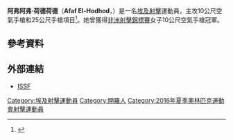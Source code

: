 {{Infobox sportsperson
| name           = 阿弗阿弗·荷德荷德<br />''Afaf El-Hodhod''
| image          = 
| caption        = 
| birth_name     = 
| fullname       = 
| nickname       = 
| nationality    = 
| residence      = 
| birth_date     = {{birth date and age|1996|10|1|df=yes}}
| birth_place    = [[埃及|埃及]][[開羅|開羅]]
| death_date     = 
| death_place    = 
| height         = {{height|m=1.62}}
| weight         = {{weight|kg=54}}
| website        = 
| country        = {{EGY}}
| sport          = [[射擊|射擊]]
| event          = 10公尺空氣手槍、25公尺手槍
| olympics       = 
| show-medals    = yes
| medaltemplates = 
{{MedalSport|女子[[射擊|射擊]]}}
{{MedalCountry|{{EGY}}}}
{{MedalCompetition|[[非洲射擊錦標賽|非洲射擊錦標賽]]}}
{{MedalGold|[[2014年非洲射擊錦標賽|2014年 開羅]]|25公尺手槍}}
{{MedalGold|[[2015年非洲射擊錦標賽|2015年 開羅]]|10公尺空氣手槍}}
{{MedalSilver|[[2015年非洲射擊錦標賽|2015年 開羅]]|25公尺手槍}}
}}
'''阿弗阿弗·荷德荷德'''（'''Afaf El-Hodhod'''，{{bd|1996年|10月1日|catIdx=Hodhod, Afaf El-}}）是一名[[埃及|埃及]][[射擊|射擊]]運動員，主攻10公尺空氣手槍和25公尺手槍項目<ref>{{cite web |url=http://www.issf-sports.org/shooters/shooter.ashx?personissfid=SHEGYW0110199601 |title=Afaf El-Hodhod |publisher=ISSF |date=2016-05-12 |accessdate=2016-05-12 |archive-date=2021-03-03 |archive-url=https://web.archive.org/web/20210303172956/https://www.issf-sports.org/shooters/shooter.ashx?personissfid=SHEGYW0110199601 |dead-url=no }}</ref>。她曾獲得[[非洲射擊錦標賽|非洲射擊錦標賽]]女子10公尺空氣手槍冠軍。

== 參考資料 ==
{{Reflist}}

== 外部連結 ==
* [http://www.issf-sports.org/shooters/shooter.ashx?personissfid=SHEGYW0110199601 ISSF] {{Wayback|url=http://www.issf-sports.org/shooters/shooter.ashx?personissfid=SHEGYW0110199601 |date=20210303172956 }}

{{Egypt-stub}}

{{DEFAULTSORT:Hodhod, Afaf El-}}
[[Category:埃及射擊運動員|Category:埃及射擊運動員]]
[[Category:開羅人|Category:開羅人]]
[[Category:2016年夏季奧林匹克運動會射擊運動員|Category:2016年夏季奧林匹克運動會射擊運動員]]